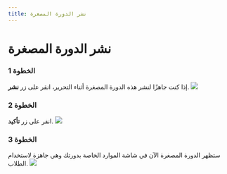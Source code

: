 ---
title: نشر الدورة المصغرة
---


# نشر الدورة المصغرة

### الخطوة 1
إذا كنت جاهزًا لنشر هذه الدورة المصغرة أثناء التحرير، انقر على زر **نشر**.
![](/img/ulearning/teacher/resource20.png)

### الخطوة 2
انقر على زر **تأكيد**.
![](/img/ulearning/teacher/resource21.png)

### الخطوة 3
ستظهر الدورة المصغرة الآن في شاشة الموارد الخاصة بدورتك وهي جاهزة لاستخدام الطلاب.
![](/img/ulearning/teacher/resource22.png)
